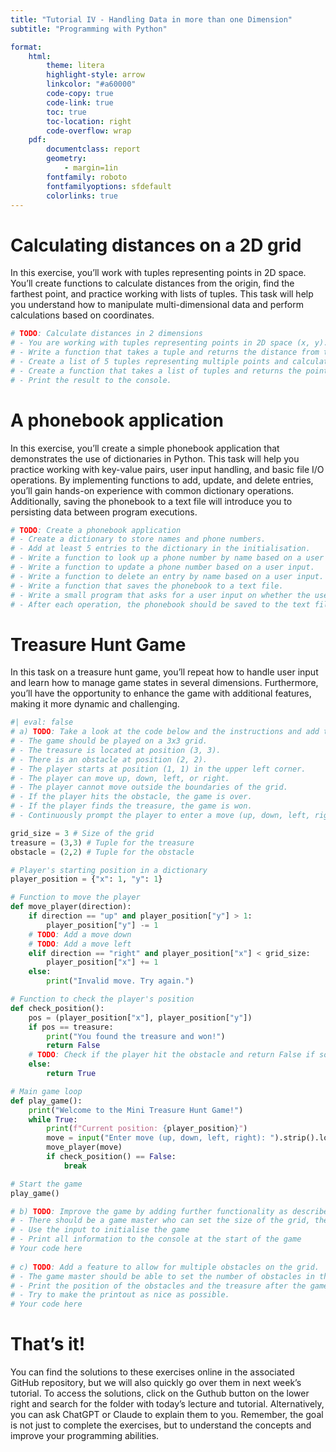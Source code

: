 ```yaml
---
title: "Tutorial IV - Handling Data in more than one Dimension"
subtitle: "Programming with Python"

format:
    html:
        theme: litera
        highlight-style: arrow
        linkcolor: "#a60000"
        code-copy: true
        code-link: true
        toc: true
        toc-location: right
        code-overflow: wrap
    pdf: 
        documentclass: report
        geometry:
            - margin=1in
        fontfamily: roboto
        fontfamilyoptions: sfdefault
        colorlinks: true
---
```


# Calculating distances on a 2D grid
In this exercise, you'll work with tuples representing points in 2D space. You'll create functions to calculate distances from the origin, find the farthest point, and practice working with lists of tuples. This task will help you understand how to manipulate multi-dimensional data and perform calculations based on coordinates.

```python
# TODO: Calculate distances in 2 dimensions
# - You are working with tuples representing points in 2D space (x, y).
# - Write a function that takes a tuple and returns the distance from the origin (0, 0).
# - Create a list of 5 tuples representing multiple points and calculate the distance for each point.
# - Create a function that takes a list of tuples and returns the point that is farthest from the origin.
# - Print the result to the console.
```

# A phonebook application

In this exercise, you'll create a simple phonebook application that demonstrates the use of dictionaries in Python. This task will help you practice working with key-value pairs, user input handling, and basic file I/O operations. By implementing functions to add, update, and delete entries, you'll gain hands-on experience with common dictionary operations. Additionally, saving the phonebook to a text file will introduce you to persisting data between program executions.

```python
# TODO: Create a phonebook application
# - Create a dictionary to store names and phone numbers.
# - Add at least 5 entries to the dictionary in the initialisation. 
# - Write a function to look up a phone number by name based on a user input.
# - Write a function to update a phone number based on a user input.
# - Write a function to delete an entry by name based on a user input.
# - Write a function that saves the phonebook to a text file.
# - Write a small program that asks for a user input on whether the user wants to add, remove, or update a phone number.
# - After each operation, the phonebook should be saved to the text file.
```

# Treasure Hunt Game
In this task on a treasure hunt game, you'll repeat how to handle user input and learn how to manage game states in several dimensions. Furthermore, you'll have the opportunity to enhance the game with additional features, making it more dynamic and challenging.

```python
#| eval: false
# a) TODO: Take a look at the code below and the instructions and add the missing code to make the game work.
# - The game should be played on a 3x3 grid.
# - The treasure is located at position (3, 3).
# - There is an obstacle at position (2, 2).
# - The player starts at position (1, 1) in the upper left corner.
# - The player can move up, down, left, or right.
# - The player cannot move outside the boundaries of the grid.
# - If the player hits the obstacle, the game is over.
# - If the player finds the treasure, the game is won.
# - Continuously prompt the player to enter a move (up, down, left, right).

grid_size = 3 # Size of the grid
treasure = (3,3) # Tuple for the treasure
obstacle = (2,2) # Tuple for the obstacle

# Player's starting position in a dictionary
player_position = {"x": 1, "y": 1}

# Function to move the player
def move_player(direction):
    if direction == "up" and player_position["y"] > 1:
        player_position["y"] -= 1
    # TODO: Add a move down
    # TODO: Add a move left
    elif direction == "right" and player_position["x"] < grid_size:
        player_position["x"] += 1
    else:
        print("Invalid move. Try again.")

# Function to check the player's position
def check_position():
    pos = (player_position["x"], player_position["y"])
    if pos == treasure:
        print("You found the treasure and won!")
        return False
    # TODO: Check if the player hit the obstacle and return False if so
    else:
        return True

# Main game loop
def play_game():
    print("Welcome to the Mini Treasure Hunt Game!")
    while True:
        print(f"Current position: {player_position}")
        move = input("Enter move (up, down, left, right): ").strip().lower()
        move_player(move)
        if check_position() == False:
            break

# Start the game
play_game()

# b) TODO: Improve the game by adding further functionality as described below.
# - There should be a game master who can set the size of the grid, the treasure and the obstacle.
# - Use the input to initialise the game
# - Print all information to the console at the start of the game
# Your code here
 
# c) TODO: Add a feature to allow for multiple obstacles on the grid.
# - The game master should be able to set the number of obstacles in the grid and their positions.
# - Print the position of the obstacles and the treasure after the game has been finished.
# - Try to make the printout as nice as possible.
# Your code here

```

# That's it!
You can find the solutions to these exercises online in the associated GitHub repository, but we will also quickly go over them in next week's tutorial. To access the solutions, click on the Guthub button on the lower right and search for the folder with today's lecture and tutorial. Alternatively, you can ask ChatGPT or Claude to explain them to you. Remember, the goal is not just to complete the exercises, but to understand the concepts and improve your programming abilities.

